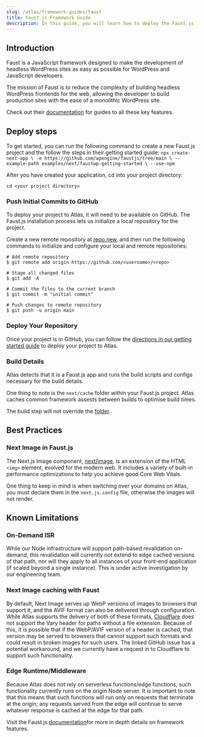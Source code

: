 ```yaml
---
slug: /atlas/framework-guides/faust
title: Faust.js Framework Guide
description: In this guide, you will learn how to deploy the Faust.js framework on the Atlas platform.
---
```

## Introduction

Faust is a JavaScript framework designed to make the development of headless WordPress sites as easy as possible for WordPress and JavaScript developers.

The mission of Faust is to reduce the complexity of building headless WordPress frontends for the web, allowing the developer to build production sites with the ease of a monolithic WordPress site.

Check out their [documentation](https://faustjs.org/) for guides to all these key features.

## Deploy steps

To get started, you can run the following command to create a new Faust.js project and the follow the steps in their getting started guide:
`npx create-next-app \ -e https://github.com/wpengine/faustjs/tree/main \ --example-path examples/next/faustwp-getting-started \ --use-npm`

After you have created your application, cd into your project directory:

`cd <your project directory>`

### Push Initial Commits to GitHub

To deploy your project to Atlas, it will need to be available on GitHub. The Faust.js installation process lets us initialize a local repository for the project.

Create a new remote repository at [repo.new](https://github.com/new/), and then run the following commands to initialize and configure your local and remote repositories:

```
# Add remote repository
$ git remote add origin https://github.com/<username>/<repo>

# Stage all changed files
$ git add -A

# Commit the files to the current branch
$ git commit -m "initial commit"

# Push changes to remote repository
$ git push -u origin main
```

### Deploy Your Repository

Once your project is in GitHub, you can follow the [directions in our getting started guide](https://developers.wpengine.com/docs/atlas/getting-started/deploy-from-existing-repo) to deploy your project to Atlas.

### Build Details

Atlas detects that it is a Faust.js app and runs the build scripts and configs necessary for the build details.

One thing to note is the `next/cache` folder within your Faust.js project. Atlas caches common framework assests between builds to optimise build times.

The build step will not override the [folder](https://developers.wpengine.com/docs/atlas/customization/builds#framework-build-assets-cache).

## Best Practices

### Next Image in Faust.js

The Next.js Image component, [next/image](https://nextjs.org/docs/api-reference/next/image), is an extension of the HTML `<img>` element, evolved for the modern web. It includes a variety of built-in performance optimizations to help you achieve good Core Web Vitals.

One thing to keep in mind is when switching over your domains on Atlas, you must declare them in the `next.js.config` file, otherwise the images will not render. 

## Known Limitations

### On-Demand ISR
While our Node infrastructure will support path-based revalidation on-demand, this revalidation will currently not extend to edge cached versions of that path, nor will they apply to all instances of your front-end application (if scaled beyond a single instance). This is under active investigation by our engineering team.

### Next Image caching with Faust
By default, Next Image serves up WebP versions of images to browsers that support it, and the AVIF format can also be delivered through configuration. While Atlas supports the delivery of both of these formats, [Cloudflare](https://github.com/vercel/next.js/discussions/39510) does not support the Vary header for paths without a file extension. Because of this, it is possible that if the WebP/AVIF version of a header is cached, that version may be served to browsers that cannot support such formats and could result in broken images for such users. The linked GitHub issue has a potential workaround, and we currently have a request in to Cloudflare to support such functionality.

### Edge Runtime/Middleware
Because Atlas does not rely on serverless functions/edge functions, such functionality currently runs on the origin Node server. It is important to note that this means that such functions will run only on requests that terminate at the origin; any requests served from the edge will continue to serve whatever response is cached at the edge for that path.

Visit the Faust.js [documentation](https://faustjs.org/docs/getting-started)for more in depth details on framework features.
